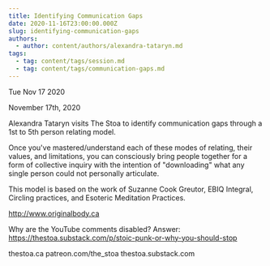 ```yaml
---
title: Identifying Communication Gaps
date: 2020-11-16T23:00:00.000Z
slug: identifying-communication-gaps
authors:
  - author: content/authors/alexandra-tataryn.md
tags:
  - tag: content/tags/session.md
  - tag: content/tags/communication-gaps.md
---
```






Tue Nov 17 2020

November 17th, 2020

Alexandra Tataryn visits The Stoa to identify communication gaps through a 1st to 5th person relating model.

Once you've mastered/understand each of these modes of relating, their values, and limitations, you can consciously bring people together for a form of collective inquiry with the intention of "downloading" what any single person could not personally articulate.

This model is based on the work of Suzanne Cook Greutor, EBIQ Integral, Circling practices, and Esoteric Meditation Practices.

http://www.originalbody.ca

Why are the YouTube comments disabled? Answer: https://thestoa.substack.com/p/stoic-punk-or-why-you-should-stop

thestoa.ca
patreon.com/the_stoa
thestoa.substack.com


